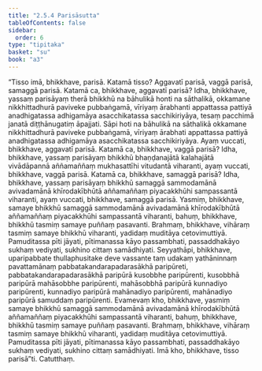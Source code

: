 ```yaml
---
title: "2.5.4 Parisāsutta"
tableOfContents: false
sidebar:
  order: 6
type: "tipitaka"
basket: "su"
book: "a3"
---
```



<DynamicBreadcrumb />

<Division number="96" book="a3" bookNo="15" page="245">

<Paragraph number="805" book="a3">
“Tisso imā, bhikkhave, parisā. Katamā tisso? Aggavatī parisā, vaggā parisā, samaggā parisā.
</Paragraph>

<Paragraph number="806" book="a3">
Katamā ca, bhikkhave, aggavatī parisā? Idha, bhikkhave, yassaṃ parisāyaṃ therā bhikkhū na bāhulikā honti na sāthalikā, okkamane nikkhittadhurā paviveke pubbaṅgamā, vīriyaṃ ārabhanti appattassa pattiyā anadhigatassa adhigamāya asacchikatassa sacchikiriyāya, tesaṃ pacchimā janatā diṭṭhānugatiṃ āpajjati. Sāpi hoti na bāhulikā na sāthalikā okkamane nikkhittadhurā paviveke pubbaṅgamā, vīriyaṃ ārabhati appattassa pattiyā anadhigatassa adhigamāya asacchikatassa sacchikiriyāya. Ayaṃ vuccati, bhikkhave, aggavatī parisā.
</Paragraph>

<Paragraph number="807" book="a3">
Katamā ca, bhikkhave, vaggā parisā? Idha, bhikkhave, yassaṃ parisāyaṃ bhikkhū bhaṇḍanajātā kalahajātā vivādāpannā aññamaññaṃ mukhasattīhi vitudantā viharanti, ayaṃ vuccati, bhikkhave, vaggā parisā.
</Paragraph>

<Paragraph number="808" book="a3">
Katamā ca, bhikkhave, samaggā parisā? Idha, bhikkhave, yassaṃ parisāyaṃ bhikkhū samaggā sammodamānā avivadamānā khīrodakībhūtā aññamaññaṃ piyacakkhūhi sampassantā viharanti, ayaṃ vuccati, bhikkhave, samaggā parisā.
</Paragraph>

<Paragraph number="809" book="a3">
Yasmiṃ, bhikkhave, samaye bhikkhū samaggā sammodamānā avivadamānā khīrodakībhūtā aññamaññaṃ piyacakkhūhi sampassantā viharanti, bahuṃ, bhikkhave, bhikkhū tasmiṃ samaye puññaṃ pasavanti. Brahmaṃ, bhikkhave, vihāraṃ tasmiṃ samaye bhikkhū viharanti, yadidaṃ muditāya cetovimuttiyā. Pamuditassa pīti jāyati, pītimanassa kāyo passambhati, passaddhakāyo sukhaṃ vediyati, sukhino cittaṃ samādhiyati.
</Paragraph>

<Paragraph number="810" book="a3">
Seyyathāpi, bhikkhave, uparipabbate thullaphusitake deve vassante taṃ udakaṃ yathāninnaṃ pavattamānaṃ pabbatakandarapadarasākhā paripūreti, pabbatakandarapadarasākhā paripūrā kusobbhe paripūrenti, kusobbhā paripūrā mahāsobbhe paripūrenti, mahāsobbhā paripūrā kunnadiyo paripūrenti, kunnadiyo paripūrā mahānadiyo paripūrenti, mahānadiyo paripūrā samuddaṃ paripūrenti.
</Paragraph>

<Paragraph number="811" book="a3">
Evamevaṃ kho, bhikkhave, yasmiṃ samaye bhikkhū samaggā sammodamānā avivadamānā khīrodakībhūtā aññamaññaṃ piyacakkhūhi sampassantā viharanti, bahuṃ, bhikkhave, bhikkhū tasmiṃ samaye puññaṃ pasavanti. Brahmaṃ, bhikkhave, vihāraṃ tasmiṃ samaye bhikkhū viharanti, yadidaṃ muditāya cetovimuttiyā. Pamuditassa pīti jāyati, pītimanassa kāyo passambhati, passaddhakāyo sukhaṃ vediyati, sukhino cittaṃ samādhiyati. Imā kho, bhikkhave, tisso parisā”ti.

</Paragraph>
</Division>

<Paragraph number="812" type="center" book="a3">
Catutthaṃ.
</Paragraph>